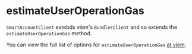 
<VersionWarning version="0.2" />

# estimateUserOperationGas

`SmartAccountClient` extebds viem's `BundlerClient` and so extends the `estimateUserOperationGas` method.

You can view the full list of options for `estimateUserOperationGas` [at viem](https://viem.sh/account-abstraction/actions/bundler/estimateUserOperationGas).